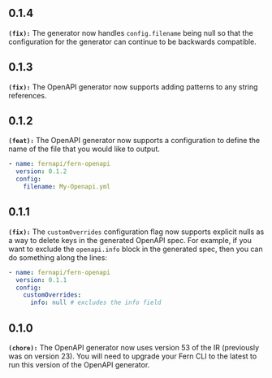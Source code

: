 ## 0.1.4
**`(fix):`** The generator now handles `config.filename` being null so that the
configuration for the generator can continue to be backwards compatible.


## 0.1.3
**`(fix):`** The OpenAPI generator now supports adding patterns to any string references.


## 0.1.2
**`(feat):`** The OpenAPI generator now supports a configuration to define the name
of the file that you would like to output.

```yml generators.yml
- name: fernapi/fern-openapi
  version: 0.1.2
  config:
    filename: My-Openapi.yml
```


## 0.1.1
**`(fix):`** The `customOverrides` configuration flag now supports explicit nulls as a way to
delete keys in the generated OpenAPI spec. For example, if you want to
exclude the `openapi.info` block in the generated spec, then you can do something
along the lines:

```yml generators.yml
- name: fernapi/fern-openapi
  version: 0.1.1
  config:
    customOverrides:
      info: null # excludes the info field
```


## 0.1.0
**`(chore):`** The OpenAPI generator now uses version 53 of the IR (previously was on version 23). You
will need to upgrade your Fern CLI to the latest to run this version of the OpenAPI
generator.


